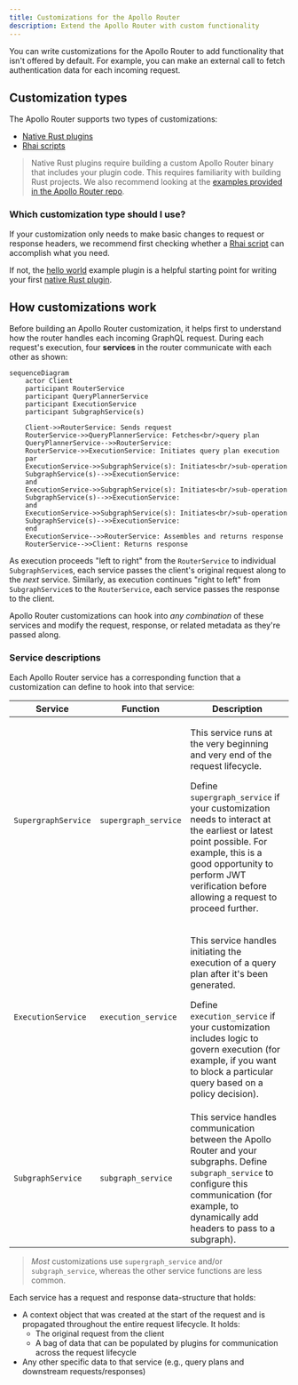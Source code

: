 ```yaml
---
title: Customizations for the Apollo Router
description: Extend the Apollo Router with custom functionality
---
```


You can write customizations for the Apollo Router to add functionality that isn't offered by default. For example, you can make an external call to fetch authentication data for each incoming request.

## Customization types

The Apollo Router supports two types of customizations:

* [Native Rust plugins](./native/)
* [Rhai scripts](./rhai/)

> Native Rust plugins require building a custom Apollo Router binary that includes your plugin code. This requires familiarity with building Rust projects. We also recommend looking at the [examples provided in the Apollo Router repo](https://github.com/apollographql/router/tree/main/examples).

### Which customization type should I use?

If your customization only needs to make basic changes to request or response headers, we recommend first checking whether a [Rhai script](./rhai/) can accomplish what you need.

If not, the [hello world](https://github.com/apollographql/router/blob/2b094d2eb47feab3f524bae53215a9c1c2cd0bea/examples/hello-world/src/hello_world.rs) example plugin is a helpful starting point for writing your first [native Rust plugin](./native/).

## How customizations work

Before building an Apollo Router customization, it helps first to understand how the router handles each incoming GraphQL request. During each request's execution, four **services** in the router communicate with each other as shown:

```mermaid
sequenceDiagram
    actor Client
    participant RouterService
    participant QueryPlannerService
    participant ExecutionService
    participant SubgraphService(s)

    Client->>RouterService: Sends request
    RouterService->>QueryPlannerService: Fetches<br/>query plan
    QueryPlannerService-->>RouterService: 
    RouterService->>ExecutionService: Initiates query plan execution
    par
    ExecutionService->>SubgraphService(s): Initiates<br/>sub-operation
    SubgraphService(s)-->>ExecutionService: 
    and
    ExecutionService->>SubgraphService(s): Initiates<br/>sub-operation
    SubgraphService(s)-->>ExecutionService: 
    and
    ExecutionService->>SubgraphService(s): Initiates<br/>sub-operation
    SubgraphService(s)-->>ExecutionService: 
    end
    ExecutionService-->>RouterService: Assembles and returns response
    RouterService-->>Client: Returns response
```

As execution proceeds "left to right" from the `RouterService` to individual `SubgraphService`s, each service passes the client's original request along to the _next_ service. Similarly, as execution continues "right to left" from `SubgraphService`s to the `RouterService`, each service passes the response to the client.

Apollo Router customizations can hook into _any combination_ of these services and modify the request, response, or related metadata as they're passed along.

### Service descriptions

Each Apollo Router service has a corresponding function that a customization can define to hook into that service:

| Service | Function | Description |
|---------|----------|-------------|
| `SupergraphService` | `supergraph_service` | <p>This service runs at the very beginning and very end of the request lifecycle.</p><p>Define `supergraph_service` if your customization needs to interact at the earliest or latest point possible. For example, this is a good opportunity to perform JWT verification before allowing a request to proceed further. </p>|
| `ExecutionService` | `execution_service` | <p>This service handles initiating the execution of a query plan after it's been generated.</p><p>Define `execution_service` if your customization includes logic to govern execution (for example, if you want to block a particular query based on a policy decision).</p>|
| `SubgraphService` | `subgraph_service` | This service handles communication between the Apollo Router and your subgraphs. Define `subgraph_service` to configure this communication (for example, to dynamically add headers to pass to a subgraph). |

> _Most_ customizations use `supergraph_service` and/or `subgraph_service`, whereas the other service functions are less common.

Each service has a request and response data-structure that holds:
* A context object that was created at the start of the request and is propagated throughout the entire request lifecycle. It holds:
    - The original request from the client
    - A bag of data that can be populated by plugins for communication across the request lifecycle
* Any other specific data to that service (e.g., query plans and downstream requests/responses)
